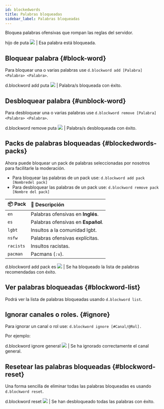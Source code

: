 ```yaml
---
id: blockedwords
title: Palabras bloqueadas
sidebar_label: Palabras bloqueadas
---
```


Bloquea palabras ofensivas que rompan las reglas del servidor.

<DiscordMessages>
  <DiscordMessage author="Usuario" avatar="https://cdn.discordapp.com/embed/avatars/4.png"><span className="red-text">hijo de puta</span></DiscordMessage>
  <discord-message author="D-Safe" avatar="https://i.imgur.com/FFBgOWE.png" bot='true' verified='true'><img className="discord-emoji" src="https://cdn.discordapp.com/emojis/847563585319469149.png?v=1"></img> | Esa palabra está bloqueada.</discord-message>
</DiscordMessages>

## Bloquear palabra {#block-word}
Para bloquear una o varias palabras use `d.blockword add [Palabra] <Palabra> <Palabra>`.

<DiscordMessages>
  <DiscordMessage author="Usuario" avatar="https://cdn.discordapp.com/embed/avatars/4.png">d.blockword add puta</DiscordMessage>
  <discord-message author="D-Safe" avatar="https://i.imgur.com/FFBgOWE.png" bot='true' verified='true'><img className="discord-emoji" src="https://cdn.discordapp.com/emojis/847563585025474643.png?v=1"></img> | Palabra/s bloqueada con éxito.</discord-message>
</DiscordMessages>

## Desbloquear palabra {#unblock-word}
Para desbloquear una o varias palabras use `d.blockword remove [Palabra] <Palabra> <Palabra>`.

<DiscordMessages>
  <DiscordMessage author="Usuario" avatar="https://cdn.discordapp.com/embed/avatars/4.png">d.blockword remove puta</DiscordMessage>
  <discord-message author="D-Safe" avatar="https://i.imgur.com/FFBgOWE.png" bot='true' verified='true'><img className="discord-emoji" src="https://cdn.discordapp.com/emojis/847563585025474643.png?v=1"></img> | Palabra/s desbloqueada con éxito.</discord-message>
</DiscordMessages>

## Packs de palabras bloqueadas {#blockedwords-packs}
Ahora puede bloquear un pack de palabras seleccionadas por nosotros para facilitarle la moderación.

* Para bloquear las palabras de un pack use: `d.blockword add pack [Nombredel pack]`
* Para desbloquear las palabras de un pack use: `d.blockword remove pack [Nombre del pack]`

| 📦 Pack   | 📣 Descripción                    |
| :-------- | :-------------------------------- |
| `en`      | Palabras ofensivas en __Inglés__. |
| `es`      | Palabras ofensivas en __Español__.|
| `lgbt`    | Insultos a la comunidad lgbt.     |
| `nsfw`    | Palabras ofensivas explícitas.    |
| `racists` | Insultos racistas.                |
| `pacman`  | Pacmans (`:v`).                     |

<DiscordMessages>
  <DiscordMessage author="Usuario" avatar="https://cdn.discordapp.com/embed/avatars/4.png">d.blockword add pack es</DiscordMessage>
  <discord-message author="D-Safe" avatar="https://i.imgur.com/FFBgOWE.png" bot='true' verified='true'>
  <img className="discord-emoji" src="https://cdn.discordapp.com/emojis/847563585025474643.png?v=1"></img> | Se ha bloqueado la lista de palabras recomendadas con éxito.
  </discord-message>
</DiscordMessages>

## Ver palabras bloqueadas {#blockword-list}
Podrá ver la lista de palabras bloqueadas usando `d.blockword list`.

## Ignorar canales o roles. {#ignore}
Para ignorar un canal o rol use: ``d.blockword ignore [#Canal/@Rol].``

Por ejemplo:

<DiscordMessages>
  <DiscordMessage author="Usuario" avatar="https://cdn.discordapp.com/embed/avatars/4.png">d.blockword ignore <discord-mention type="channel">general</discord-mention></DiscordMessage>
  <discord-message author="D-Safe" avatar="https://i.imgur.com/FFBgOWE.png" bot='true' verified='true'><img className="discord-emoji" src="https://cdn.discordapp.com/emojis/847563585025474643.png?v=1"></img> | Se ha ignorado correctamente el canal <discord-mention type="channel">general</discord-mention>.</discord-message>
</DiscordMessages>


## Resetear las palabras bloqueadas {#blockword-reset}
Una forma sencilla de eliminar todas las palabras bloqueadas es usando `d.blockword reset`.

<DiscordMessages>
  <DiscordMessage author="Usuario" avatar="https://cdn.discordapp.com/embed/avatars/4.png">d.blockword reset</DiscordMessage>
  <discord-message author="D-Safe" avatar="https://i.imgur.com/FFBgOWE.png" bot='true' verified='true'><img className="discord-emoji" src="https://cdn.discordapp.com/emojis/847563585025474643.png?v=1"></img> | Se han desbloqueado todas las palabras con éxito.</discord-message>
</DiscordMessages>